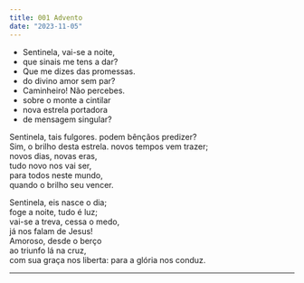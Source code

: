```yaml
---
title: 001 Advento
date: "2023-11-05"
---
```


- Sentinela, vai-se a noite,  
- que sinais me tens a dar?  
- Que me dizes das promessas. 
- do divino amor sem par?    
- Caminheiro! Não percebes. 
- sobre o monte a cintilar  
- nova estrela portadora  
- de mensagem singular?     

Sentinela, tais fulgores. 
podem bênçãos predizer?  
Sim, o brilho desta estrela. 
novos tempos vem trazer;  
novos dias, novas eras,  
tudo novo nos vai ser,  
para todos neste mundo,  
quando o brilho seu vencer.  

Sentinela, eis nasce o dia;  
foge a noite, tudo é luz;  
vai-se a treva, cessa o medo,  
já nos falam de Jesus!  
Amoroso, desde o berço  
ao triunfo lá na cruz,  
com sua graça nos liberta: 
para a glória nos conduz.  

---
